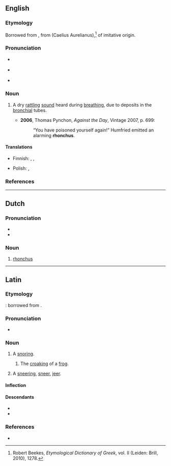 ==English==
{{was wotd|2009|November|16}}

===Etymology===
Borrowed from {{bor|en|la|rhonchus|t=snoring}}, from {{etyl|grc|en}} {{m|grc|ῥόγχος}} (Caelius Aurelianus),<ref>Robert Beekes, ''Etymological Dictionary of Greek'', vol. II (Leiden: Brill, 2010), 1278.</ref> of imitative origin.

===Pronunciation===
* {{a|UK}} {{IPA|en|/ˈɹɒŋ.kəs/}}
* {{a|US}} {{IPA|en|/ˈɹɑŋ.kəs/}}
* {{audio|en|En-us-rhonchus.ogg|Audio (US)}}

===Noun===
{{en-noun|rhonchi}}

# {{lb|en|medicine}} A dry [[rattling]] [[sound]] heard during [[breathing]], due to deposits in the [[bronchial]] tubes.
#* '''2006''', Thomas Pynchon, ''Against the Day'', Vintage 2007, p. 699:
#*: “You have poisoned yourself again!” Humfried emitted an alarming '''rhonchus'''.

====Translations====
{{trans-top|sound}}
* Finnish: {{t|fi|rohina}}, {{t|fi|rahina}}, {{t+|fi|korina}}
{{trans-mid}}
* Polish: {{t+|pl|rzężenie}}, {{t|pl|rzężenia|p}}
{{trans-bottom}}

===References===
<references/>

{{c|en|Medical signs and symptoms|Sounds}}

----

==Dutch==

===Pronunciation===
* {{IPA|nl|/ˈrɔŋkʏs/}}
* {{audio|nl|Nl-rhonchus.ogg|Audio}}

===Noun===
{{nl-noun|f|rhonchi|rhonchuske}}
# [[rhonchus#English|rhonchus]]

----

==Latin==

===Etymology===
{{coin|la|nat=Roman|occ=physician|occ2=writer on medical topics|Caelius Aurelianus}}: borrowed from {{bor|la|grc|ῥόγχος||snoring, stertorous breathing}}.

===Pronunciation===
* {{la-IPA}}

===Noun===
{{la-noun|rhonchus<2>}}

# A [[snoring]].
## {{lb|la|transferred sense}} The [[croaking]] of a [[frog]].
# {{lb|la|figurative}} A [[sneering]], [[sneer]], [[jeer]].

====Inflection====
{{la-ndecl|rhonchus<2>}}

====Descendants====
* {{desc|nl|rhonchus|bor=1}}
* {{desc|en|rhonchus|bor=1}}

===References===
* {{R:L&S}}

{{c|la|Sounds}}